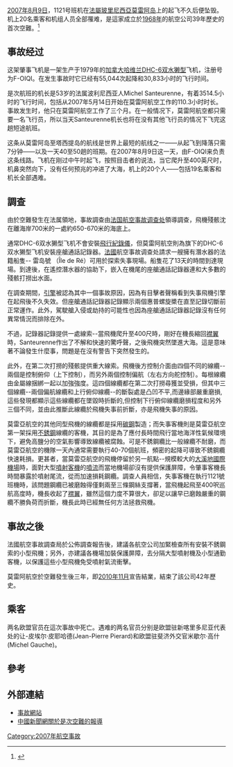 {{refimprove|time=2020-01-05T15:22:00+00:00}}
{{Infobox Airliner accident
|name= 莫雷阿航空1121号班机空难
|image= Air Moorea DHC-6 Twin Otter ( F-OIQI) on final approach into Papeete.jpg
|caption= 失事客機，攝於空難發生前5個月
|Date= 2007年8月9日
|Type= 控制钢缆断裂
|Site= {{PYF}}[[莫雷阿岛|莫雷阿岛]]附近海域
|Fatalities= 20
|Injuries= 0
|Aircraft Type= [[德哈維蘭加拿大DHC-6|德哈維蘭加拿大DHC-6]]
|Operator= {{link-en|莫雷阿航空|Air Moorea}}
|Origin= 法屬玻里尼西亞[[莫雷阿岛|莫雷阿岛]]{{link-en|他梅尔机场|Moorea Airport}}
|Destination= 法屬玻里尼西亞[[塔希提|塔希提]][[法阿国际机场|法阿国际机场]]
|Tail Number= F-OIQI
|Passengers= 19
|Crew= 1
|Survivors= 0
}}
[[2007年|2007年]][[8月9日|8月9日]]，{{link-en|莫雷阿航空|Air Moorea}}1121号班机在[[法屬玻里尼西亞|法屬玻里尼西亞]][[莫雷阿岛|莫雷阿岛]]上的{{link-en|他梅尔机场|Moorea Airport}}起飞不久后便坠毁。机上20名乘客和机组人员全部罹难，是這家成立於[[1968年|1968年]]的航空公司39年歷史的首次空難。<ref>{{cite news |title=All 20 Aboard Doomed Air Moorea Flight Feared Dead |url=http://www.pacificmagazine.net/news/2007/08/10/all-20-aboard-doomed-air-moorea-flight-feared-dead |publisher=Oceania Flash via Pacific Magazine |date=2007-08-10 |accessdate=2007-08-12 |deadurl=yes |archiveurl=https://web.archive.org/web/20070927175426/http://www.pacificmagazine.net/news/2007/08/10/all-20-aboard-doomed-air-moorea-flight-feared-dead |archivedate=2007-09-27 }}</ref>

== 事故经过 ==
这架肇事飞机是一架生产于1979年的[[德哈維蘭加拿大DHC-6|加拿大哈维兰DHC-6双水獭型]]飞机，注册号为F-OIQI。在发生事故时它已经有55,044次起降和30,833小时的飞行时间。

是次航班的机长是53岁的法属波利尼西亚人Michel Santeurenne，有着3514.5小时的飞行时间，包括从2007年5月14日开始在莫雷阿航空工作的110.3小时时长。事故发生时，他只在莫雷阿航空工作了三个月。在一般情况下，莫雷阿航空都只需要一名飞行员，所以当天Santeurenne机长也将在没有其他飞行员的情况下飞完这趟短途航班。

这条从莫雷阿岛至塔西提岛的航线是世界上最短的航线之一——从起飞到降落只需7分钟——以及一天40至50趟的班期。在2007年8月9日这一天，由F-OIQI来负责这条线路。飞机在刚过中午时起飞，按照目击者的说法，当它爬升至400英尺时，机鼻突然向下，没有任何预兆的冲进了大海，机上的20个人——包括19名乘客和机长全部遇难。

== 調查 ==
由於空難發生在法属領地，事故調查由[[法国航空事故调查处|法国航空事故调查处]]領導調查，飛機殘骸沈在離海岸700米的一處約650-670米的海底上。

通常DHC-6双水獭型飞机不會安裝[[飛行紀錄儀|飛行紀錄儀]]，但莫雷阿航空則為旗下的DHC-6双水獭型飞机安裝座艙通話記錄器。[[法国|法國]]航空事故调查处請求一艘擁有潛水器的法籍船隻-- 雷岛號 （Île de Ré）可用於探索失事現場。船隻花了13天的時間到達現場。到達後，在遙控潛水器的協助下，嵌入在機尾的座艙通話記錄器連和大多數的殘骸打撈出水面。

在調查期間，[[发动机|引擎]]被認為其中一個事故原因，因為有目擊者聲稱看到失事飛機引擎在起飛後不久失效。但座艙通話記錄器記錄顯示兩個惠普螺旋槳在直至記錄切斷前正常運作。此外，駕駛艙入侵或劫持的可能性也因為座艙通話記錄器記錄沒有任何異常情況而排除在外。

不過，記錄器記錄提供一處線索--當飛機爬升至400尺時，剛好在機長縮回[[襟翼|襟翼]]時，Santeurenne作出了不解和快速的驚呼聲，之後飛機突然墜進大海。這是意味著不論發生什麼事，問題是在沒有警告下突然發生的。

此外，在第二次打撈的殘骸提供重大線索。飛機後方控制介面由四個不同的線纜--兩個是控制俯仰（上下控制），而另外兩個控制偏航（左右方向舵控制）。每根線纜由金屬線捆綁一起以加強強度。這四個線纜都在第二次打撈尋獲並受損，但其中三個線纜--兩個偏航線纜和上行俯仰線纜--的斷裂處是凸凹不平,而邊緣部嚴重磨損,這些發現都顯示這些線纜都在墜毀時折斷的,但控制下行俯仰線纜磨損程度和另外三個不同，並由此推斷此線纜於飛機失事前折斷，亦是飛機失事的原因。

莫雷亞航空的其他同型飛機的線纜都是採用[[碳鋼|碳鋼]]製造；而失事客機則是莫雷亞航空第一架採用[[不銹鋼|不銹鋼]]線纜的客機，其目的是為了應付長時間飛行當地海洋性氣候環境下，避免高鹽分的空氣影響導致線纜被腐蝕。可是不銹鋼纜比一般線纜不耐磨，而莫雷亞航空的機隊一天內通常需要執行40-70個航班，頻密的起降可導致不銹鋼纜快速耗損。更甚者，當莫雷亞航空的飛機停留於另一航點--規模較大的[[法阿國際機場|大溪地國際機場]]時，面對大型[[噴射客機|噴射客機]]的[[噴流|噴流]]而當地機場卻沒有提供保護屏障，令肇事客機長時間暴露於噴射尾流，從而加速損耗鋼纜。調查人員相信，失事客機在執行1121號班機時，該問題鋼纜已被磨蝕得僅剩兩至三條鋼絲支撐著，當飛機起飛至400呎巡航高度時，機長收起了[[襟翼|襟翼]]，雖然這個力度不算很大，卻足以讓早已磨蝕嚴重的鋼纜不勝負荷而折斷，機長此時已經無任何方法拯救飛機。

== 事故之後 ==
法國航空事故調查局於公佈調查報告後，建議各航空公司加緊檢查所有安裝不銹鋼索的小型飛機；另外，亦建議各機場加裝保護屏障，去分隔大型噴射機及小型通勤客機，以保護這些小型飛機免受噴射氣流衝擊。

莫雷阿航空於空難發生後三年，即[[2010年|2010年]][[11月|11月]]宣告結業，結束了該公司42年歷史。

== 乘客 ==
两名欧盟官员在這次事故中死亡。遇难的两名官员分别是欧盟驻新喀里多尼亚代表处的让-皮埃尔·皮耶哈德(Jean-Pierre Pierard)和欧盟驻斐济外交官米歇尔·高什(Michel Gauche)。

== 參考 ==
{{Reflist}}

== 外部連結 ==
* [http://aviation-safety.net/database/record.php?id=20070809-0 事故網站] {{Wayback|url=http://aviation-safety.net/database/record.php?id=20070809-0 |date=20200918083158 }}
* [https://web.archive.org/web/20170317054302/http://m.rednet.cn/detail.asp?id=1286619 中國新聞網關於是次空難的報導]

{{2007年航空事故}}
{{Mayday NavBox}}

[[Category:2007年航空事故|Category:2007年航空事故]]